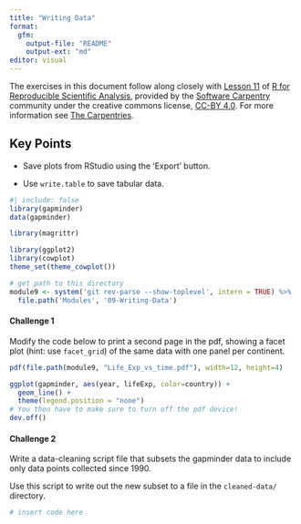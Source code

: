 ```yaml
---
title: "Writing Data"
format: 
  gfm:
    output-file: "README"
    output-ext: "md"
editor: visual
---
```


The exercises in this document follow along closely with [Lesson 11](https://swcarpentry.github.io/r-novice-gapminder/11-writing-data/index.html) of [R for Reproducible Scientific Analysis](https://swcarpentry.github.io/r-novice-gapminder/), provided by the [Software Carpentry](https://software-carpentry.org/) community under the creative commons license, [CC-BY 4.0](https://creativecommons.org/licenses/by/4.0/). For more information see [The Carpentries](https://carpentries.org/).

<!-- check that this works on Windows (may need to use Sys.info()['sysname']) -->

::: callout-tip
## Key Points

-   Save plots from RStudio using the 'Export' button.

-   Use `write.table` to save tabular data.
:::

```r
#| include: false
library(gapminder)
data(gapminder)

library(magrittr)

library(ggplot2)
library(cowplot)
theme_set(theme_cowplot())

# get path to this directory
module9 <- system('git rev-parse --show-toplevel', intern = TRUE) %>%
  file.path('Modules', '09-Writing-Data')
```

#### Challenge 1

Modify the code below to print a second page in the pdf, showing a facet plot (hint: use `facet_grid`) of the same data with one panel per continent.

<!-- Challenge 1 answer begin -->

```r
pdf(file.path(module9, "Life_Exp_vs_time.pdf"), width=12, height=4)

ggplot(gapminder, aes(year, lifeExp, color=country)) +
  geom_line() +
  theme(legend.position = "none")
# You then have to make sure to turn off the pdf device!
dev.off()
```

<!-- Challenge 1 answer end -->

#### Challenge 2

Write a data-cleaning script file that subsets the gapminder data to include only data points collected since 1990.

Use this script to write out the new subset to a file in the `cleaned-data/` directory.

<!-- Challenge 2 answer begin -->

```r
# insert code here
```

<!-- Challenge 2 answer end -->
